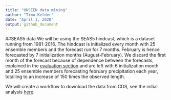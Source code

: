 ```yaml
---
title: "UNSEEN data mining"
author: "Timo Kelder"
date: "April 1, 2020"
output: github_document 
---
```

  
##SEAS5 data
We will be using the SEAS5 hindcast, which is a dataset running from 1981-2016. The hindcast is initialized every month with 25 ensemble members and the forecast run for 7 months. February is hence forecasted by 7 initialization months (August-February). We discard the first month of the forecast because of dependence between the forecasts, explained in the [evaluation section](Evaluation.md) and are left with 6 initialization month and 25 ensemble members forecasting february precipitation each year, totalling to an increase of 150 times the observed length. 

We will create a workflow to download the data from CDS, see the initial analysis [here](https://nbviewer.jupyter.org/github/timokelder/UNSEEN-open/blob/intial_data/Initial_data_download.ipynb). 
